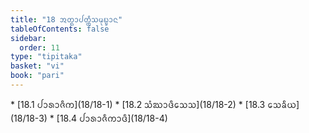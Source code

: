 ```yaml
---
title: "18 ᩋᨲ᩠ᨳᩣᨸᨲ᩠ᨲᩥᩈᨾᩩᨭ᩠ᨮᩣᨶ"
tableOfContents: false
sidebar:
  order: 11
type: "tipitaka"
basket: "vi"
book: "pari"
---
```



<DynamicBreadcrumb />



<TableOfContents book="pari" section="18">
* [18.1 ᨸᩣᩁᩣᨩᩥᨠ](18/18-1)
* [18.2 ᩈᩴᨥᩣᨴᩥᩈᩮᩈ](18/18-2)
* [18.3 ᩈᩮᨡᩥᨿ](18/18-3)
* [18.4 ᨸᩣᩁᩣᨩᩥᨠᩣᨴᩥ](18/18-4)
</TableOfContents>